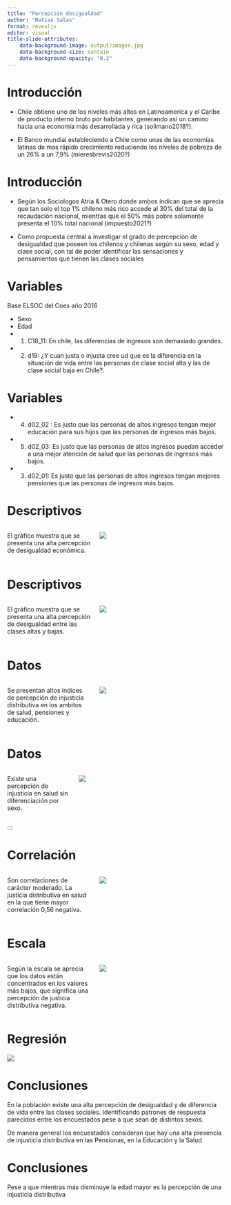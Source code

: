 ```yaml
---
title: "Percepción desigualdad"
author: "Matías Salas"
format: revealjs
editor: visual
title-slide-attributes:
    data-background-image: output/imagen.jpg 
    data-background-size: contain
    data-background-opacity: "0.2" 
---
```


# Introducción

::: {.incremental}

- Chile obtiene uno de los niveles más altos en Latinoamerica y el Caribe de producto interno bruto por habitantes, generando así un camino hacia una economía más desarrollada y rica (solimano2018?).

- El Banco mundial estableciendo a Chile como unas de las economías latinas de mas rápido crecimiento reduciendo los niveles de pobreza de un 26% a un 7,9% (mieresbrevis2020?)

:::

# Introducción 

::: {.incremental}

- Según los Sociologos Atria & Otero donde ambos índican que se aprecia que tan solo el top 1% chileno más rico accede al 30% del total de la recaudación nacional, mientras que el 50% más pobre solamente presenta el 10% total nacional (impuesto2021?)

- Como propuesta central a investigar el grado de percepción de desigualdad que poseen los chilenos y chilenas según su sexo, edad y clase social, con tal de poder identificar las sensaciones y pensamientos que tienen las clases sociales

:::

# Variables

::: {.incremental}

Base ELSOC del Coes año 2016

- Sexo
- Edad
- 1)  C18_11: En chile, las diferencias de ingresos son demasiado grandes.
- 2)  d19: ¿Y cuan justa o injusta cree ud que es la diferencia en la situación de vida entre las personas de clase social alta y las de clase social baja en Chile?.

:::

# Variables

- 4)  d02_02 : Es justo que las personas de altos ingresos tengan mejor educación para sus hijos que las personas de ingresos más bajos.
- 5)  d02_03: Es justo que las personas de altos ingresos puedan acceder a una mejor atención de salud que las personas de ingresos más bajos.
- 3)  d02_01: Es justo que las personas de altos ingresos tengan mejores pensiones que las personas de ingresos más bajos.


# Descriptivos

::: {.incremental}

:::: {.columns}

::: {.column width="40%"}
El gráfico muestra que se presenta una alta percepción de desigualdad económica.
:::

::: {.column width="60%"}
![](output/graph1.png)
:::

::::

:::

# Descriptivos 

::: {.incremental}

:::: {.columns}

::: {.column width="40%"}
El gráfico muestra que se presenta una alta percepción de desigualdad entre las clases altas y bajas.
:::

::: {.column width="60%"}
![](output/graph2.png)
:::

::::

:::

# Datos 

:::: {.columns}

::: {.column width="40%"}
Se presentan altos índices de percepción de injusticia distributiva en los ambitos de salud, pensiones y educación.
:::

::: {.column width="60%"}
![](output/graph3.png)
:::

::::

# Datos 

:::: {.columns}

::: {.column width="30%"}
Existe una percepción de injusticia en salud sin diferenciación por sexo.
:::

::: {.column width="70%"}
![](output/graph4.png)

:::

::::

:::

# Correlación

:::: {.columns}

::: {.column width="40%"}
Son correlaciones de carácter moderado.
La justicia distributiva en salud en la que tiene mayor correlación 0,56 negativa.

:::

::: {.column width="60%"}
![](output/screen2.png)
:::

::::

# Escala

:::: {.columns}

::: {.column width="40%"}
Según la escala se aprecia que los datos están concentrados en los valores más bajos, que significa una percepción de justicia distributiva negativa. 
:::

::: {.column width="60%"}
![](output/graph5.png)

:::

::::

# Regresión

![](output/screen1.png)

# Conclusiones

En la población existe una alta percepción de desigualdad y de diferencia de vida entre las clases sociales. Identificando patrones de respuesta parecidos entre los encuestados pese a que sean de distintos sexos.

De manera general los encuestados consideran que hay una alta presencia de injusticia distributiva en las Pensionas, en la Educación y la Salud

# Conclusiones

Pese a que mientras más disminuye la edad mayor es la percepción de una injusticia distributiva 




